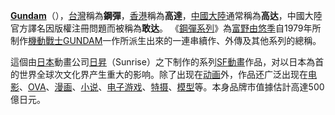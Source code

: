 '''[[鋼彈|Gundam]]'''（{{lang-ja|'''ガンダム'''}}），[[台灣|台灣]]稱為'''鋼彈'''，[[香港|香港]]稱為'''高達'''，[[中國大陸|中國大陸]]通常稱為'''高达'''，中國大陸官方譯名因版權注冊問題而被稱為'''敢达'''。
《[[GUNDAM系列作品|鋼彈系列]]》為[[富野由悠季|富野由悠季]]自1979年所制作[[機動戰士GUNDAM|機動戰士GUNDAM]]一作所派生出來的一連串續作、外傳及其他系列的總稱。

這個由[[日本|日本]]動畫公司[[日昇|日昇]]（Sunrise）之下制作的系列[[科幻|SF]][[動畫|動畫]]作品，对以日本為首的世界全球次文化界产生重大的影响。除了出现在[[动画|动画]]外，作品还广泛出现在[[电影|电影]]、[[OVA|OVA]]、[[漫画|漫画]]、[[小说|小说]]、[[电子游戏|电子游戏]]、[[特摄|特摄]]、[[模型|模型]]等。本身品牌市值據估計高達500億日元。
